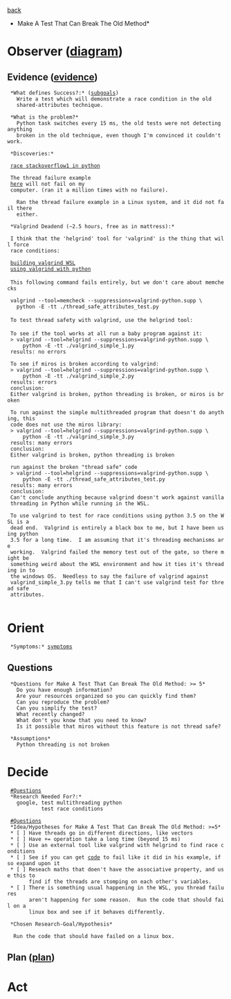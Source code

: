 [[subgoals.subgoals.thread_safe_attributes|back]]
*Make A Test That Can Break The Old Method*
= Observer ([[local:C:/Vim8.1/.vim/ooda.pdf|diagram]]) = 
== Evidence ([[evidence.Make_a_test_that_can_break_the_old_method|evidence]]) ==

  *What defines Success?:* ([[subgoals.Make_a_test_that_can_break_the_old_method|subgoals]])
    Write a test which will demonstrate a race condition in the old
    shared-attributes technique.

  *What is the problem?*
    Python task switches every 15 ms, the old tests were not detecting anything
    broken in the old technique, even though I'm convinced it couldn't work.
    
  *Discoveries:*
  
  [[https://stackoverflow.com/questions/19602535/how-can-i-reproduce-the-race-conditions-in-this-python-code-reliably|race stackoverflow1 in python]]
  
  The thread failure example
  [[https://opensource.com/article/17/4/grok-gil|here]] will not fail on my
  computer. (ran it a million times with no failure).
  
    Ran the thread failure example in a Linux system, and it did not fail there
    either.
  
  *Valgrind Deadend (~2.5 hours, free as in mattress):*

  I think that the 'helgrind' tool for 'valgrind' is the thing that will force
  race conditions:
  
  [[https://stackoverflow.com/questions/40355474/valgrind-does-not-work-with-wsl|building valgrind WSL]]
  [[https://stackoverflow.com/questions/3982036/how-can-i-use-valgrind-with-python-c-extensions|using valgrind with python]]
 
  This following command fails entirely, but we don't care about memchecks
  
  valgrind --tool=memcheck --suppressions=valgrind-python.supp \ 
    python -E -tt ./thread_safe_attributes_test.py
 
  To test thread safety with valgrind, use the helgrind tool:
 
  To see if the tool works at all run a baby program against it:
  > valgrind --tool=helgrind --suppressions=valgrind-python.supp \ 
      python -E -tt ./valgrind_simple_1.py
  results: no errors
  
  To see if miros is broken according to valgrind:
  > valgrind --tool=helgrind --suppressions=valgrind-python.supp \ 
      python -E -tt ./valgrind_simple_2.py
  results: errors
  conclusion:
  Either valgrind is broken, python threading is broken, or miros is broken
   
  To run against the simple multithreaded program that doesn't do anything, this
  code does not use the miros library:
  > valgrind --tool=helgrind --suppressions=valgrind-python.supp \ 
      python -E -tt ./valgrind_simple_3.py
  results: many errors
  conclusion:
  Either valgrind is broken, python threading is broken
    
  run against the broken "thread safe" code
  > valgrind --tool=helgrind --suppressions=valgrind-python.supp \ 
      python -E -tt ./thread_safe_attributes_test.py
  results: many errors
  conclusion: 
  Can't conclude anything because valgrind doesn't work against vanilla
  threading in Python while running in the WSL.
  
  To use valgrind to test for race conditions using python 3.5 on the WSL is a
  dead end.  Valgrind is entirely a black box to me, but I have been using python
  3.5 for a long time.  I am assuming that it's threading mechanisms are
  working.  Valgrind failed the memory test out of the gate, so there might be
  something weird about the WSL environment and how it ties it's threading in to
  the windows OS.  Needless to say the failure of valgrind against
  valgrind_simple_3.py tells me that I can't use valgrind test for thread safe
  attributes.
    
= Orient =
  *Symptoms:* [[symptoms.Make_a_test_that_can_break_the_old_method|symptoms]]

== Questions ==
  *Questions for Make A Test That Can Break The Old Method: >= 5*
    Do you have enough information?
    Are your resources organized so you can quickly find them?
    Can you reproduce the problem?
    Can you simplify the test?
    What recently changed?
    What don't you know that you need to know?
    Is it possible that miros without this feature is not thread safe?
  
  *Assumptions*
    Python threading is not broken

= Decide =
  [[#Questions]]
  *Research Needed For?:*
    google, test multithreading python
            test race conditions

  [[#Questions]]
  *Idea/Hypotheses for Make A Test That Can Break The Old Method: >=5*
  * [ ] Have threads go in different directions, like vectors
  * [ ] Have += operation take a long time (beyond 15 ms)
  * [ ] Use an external tool like valgrind with helgrind to find race conditions
  * [ ] See if you can get [[https://opensource.com/article/17/4/grok-gil|code]] to fail like it did in his example, if so expand upon it
  * [ ] Reseach maths that doen't have the associative property, and use this to
        find if the threads are stomping on each other's variables.
  * [ ] There is something usual happening in the WSL, you thread failures
        aren't happening for some reason.  Run the code that should fail on a
        linux box and see if it behaves differently.

  *Chosen Research-Goal/Hypothesis*
   
   Run the code that should have failed on a linux box.

== Plan ([[plan.Make_a_test_that_can_break_the_old_method|plan]]) ==
  
  
= Act =
  


